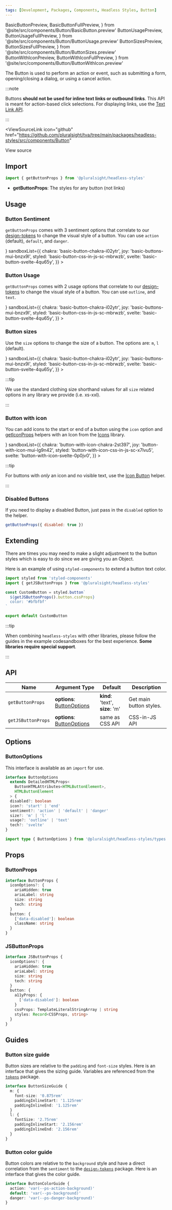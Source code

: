 ```yaml
---
tags: [Development, Packages, Components, Headless Styles, Button]
---
```


<!-- TODO: As of 2.0.0-beta.17 live-codeblock do not support imports. -->
<!-- Keep an eye out so we can kill the components we are importing in. -->
<!-- https://docusaurus.io/docs/markdown-features/code-blocks#imports -->

  BasicButtonPreview,
  BasicButtonFullPreview,
} from '@site/src/components/Button/BasicButton.preview'
  ButtonUsagePreview,
  ButtonUsageFullPreview,
} from '@site/src/components/Button/ButtonUsage.preview'
  ButtonSizesPreview,
  ButtonSizesFullPreview,
} from '@site/src/components/Button/ButtonSizes.preview'
  ButtonWithIconPreview,
  ButtonWithIconFullPreview,
} from '@site/src/components/Button/ButtonWithIcon.preview'

<ReleaseNote />

The Button is used to perform an action or event, such as submitting a form, opening/closing a dialog, or using a cancel action.

:::note

Buttons **should not be used for inline text links or outbound links**.
This API is meant for action-based click selections.
For displaying links, use the [Text Link API](./TextLink.mdx).

:::

<ViewSourceLink
  icon="github"
  href="https://github.com/pluralsight/tva/tree/main/packages/headless-styles/src/components/Button"
>
  View source
</ViewSourceLink>

## Import

```javascript
import { getButtonProps } from '@pluralsight/headless-styles'
```

- **getButtonProps**: The styles for any button (not links)

## Usage

### Button Sentiment

`getButtonProps` comes with 3 sentiment options that correlate to our [design-tokens](../tokens/intro#naming-convention) to change the visual style of a button. You can use `action` (default), `default`, and `danger`.

<BasicButton />
<LiveExampleTabs
  fullCode={<BasicButtonFullPreview />}
  sandboxList={{
    chakra: 'basic-button-chakra-i02ytr',
    joy: 'basic-buttons-mui-bnzx9l',
    styled: 'basic-button-css-in-js-sc-mbrwzb',
    svelte: 'basic-button-svelte-4qu65y',
  }}
>
  <BasicButtonPreview />
</LiveExampleTabs>

### Button Usage

`getButtonProps` comes with 2 usage options that correlate to our [design-tokens](../tokens/intro#naming-convention) to change the visual style of a button. You can use `outline`, and `text`.

<ButtonUsage />
<LiveExampleTabs
  fullCode={<ButtonUsageFullPreview />}
  sandboxList={{
    chakra: 'basic-button-chakra-i02ytr',
    joy: 'basic-buttons-mui-bnzx9l',
    styled: 'basic-button-css-in-js-sc-mbrwzb',
    svelte: 'basic-button-svelte-4qu65y',
  }}
>
  <ButtonUsagePreview />
</LiveExampleTabs>

### Button sizes

Use the `size` options to change the size of a button. The options are: `m`, `l` (default).

<ButtonSizes />
<LiveExampleTabs
  fullCode={<ButtonSizesFullPreview />}
  sandboxList={{
    chakra: 'basic-button-chakra-i02ytr',
    joy: 'basic-buttons-mui-bnzx9l',
    styled: 'basic-button-css-in-js-sc-mbrwzb',
    svelte: 'basic-button-svelte-4qu65y',
  }}
>
  <ButtonSizesPreview />
</LiveExampleTabs>

:::tip

We use the standard clothing size shorthand values for all `size` related options in any library we provide (i.e. xs-xxl).

:::

### Button with icon

You can add icons to the start or end of a button using the `icon` option and [getIconProps](./Icon.mdx) helpers with an Icon from the [Icons](../icons/intro) library.

<ButtonWithIcon />
<LiveExampleTabs
  fullCode={<ButtonWithIconFullPreview />}
  sandboxList={{
    chakra: 'button-with-icon-chakra-2st397',
    joy: 'button-with-icon-mui-lg9n42',
    styled: 'button-with-icon-css-in-js-sc-x7lvu5',
    svelte: 'button-with-icon-svelte-0p0jv0',
  }}
>
  <ButtonWithIconPreview />
</LiveExampleTabs>

:::tip

For buttons with _only_ an icon and no visible text, use the [Icon Button](./IconButton.mdx) helper.

:::

### Disabled Buttons

If you need to display a disabled Button, just pass in the `disabled` option to the helper.

```jsx title="Disabled Button example"
getButtonProps({ disabled: true })
```

## Extending

There are times you may need to make a slight adjustment to the button styles which is easy to do since we are giving you an Object.

Here is an example of using `styled-components` to extend a button text color.

```jsx title=page/Login/components/CustomButton.jsx
import styled from 'styled-components'
import { getJSButtonProps } from '@pluralsight/headless-styles'

const CustomButton = styled.button`
  ${getJSButtonProps().button.cssProps}
  color: '#bfbfbf'
`

export default CustomButton
```

:::tip

When combining `headless-styles` with other libraries, please follow the guides in the example codesandboxes for the best experience. **Some libraries require special support**.

:::

## API

| Name               | Argument Type                                | Default                               | Description             |
| ------------------ | -------------------------------------------- | ------------------------------------- | ----------------------- |
| `getButtonProps`   | **options**: [ButtonOptions](#buttonoptions) | **kind**: 'text', <br />**size**: 'm' | Get main button styles. |
| `getJSButtonProps` | **options**: [ButtonOptions](#buttonoptions) | same as CSS API                       | CSS-in-JS API           |

## Options

### ButtonOptions

This interface is available as an `import` for use.

```typescript
interface ButtonOptions
  extends DetailedHTMLProps<
    ButtonHTMLAttributes<HTMLButtonElement>,
    HTMLButtonElement
  > {
  disabled?: boolean
  icon?: 'start' | 'end'
  sentiment?: 'action' | 'default' | 'danger'
  size?: 'm' | 'l'
  usage?: 'outline' | 'text'
  tech?: 'svelte'
}
```

```typescript title="Import example"
import type { ButtonOptions } from '@pluralsight/headless-styles/types'
```

## Props

### ButtonProps

```typescript
interface ButtonProps {
  iconOptions?: {
    ariaHidden: true
    ariaLabel: string
    size: string
    tech: string
  }
  button: {
    ['data-disabled']: boolean
    className: string
  }
}
```

### JSButtonProps

```typescript
interface JSButtonProps {
  iconOptions?: {
    ariaHidden: true
    ariaLabel: string
    size: string
    tech: string
  }
  button: {
    a11yProps: {
      ['data-disabled']: boolean
    }
    cssProps: TemplateLiteralStringArray | string
    styles: Record<CSSProps, string>
  }
}
```

## Guides

### Button size guide

Button sizes are relative to the `padding` and `font-size` styles. Here is an interface that gives the sizing guide. Variables are referenced from the [`tokens`](../tokens/intro.md) package.

```typescript title="Example interface - does not exist in types"
interface ButtonSizeGuide {
  m: {
    font-size: '0.875rem'
    paddingInlineStart: '1.125rem'
    paddingInlineEnd: '1.125rem'
  }
  l: {
    fontSize: '2.75rem'
    paddingInlineStart: '2.156rem'
    paddingInlineEnd: '2.156rem'
  }
}
```

### Button color guide

Button colors are relative to the `background` style and have a direct correlation from the `sentiment` to the [`design-tokens`](../tokens/intro.md) package. Here is an interface that gives the color guide.

```typescript title="Example interface - does not exist in types"
interface ButtonColorGuide {
  action: 'var(--ps-action-background)'
  default: 'var(--ps-background)'
  danger: 'var(--ps-danger-background)'
}
```

